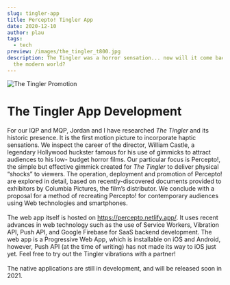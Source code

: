 ```yaml
---
slug: tingler-app
title: Percepto! Tingler App
date: 2020-12-10
author: plau
tags:
  - tech
preview: /images/the_tingler_t800.jpg
description: The Tingler was a horror sensation... now will it come back into
  the modern world?
---
```

![The Tingler Promotion](/images/the_tingler_t800.jpg "The Tingler")

# The Tingler App Development

For our IQP and MQP, Jordan and I have researched *The Tingler* and its historic presence. It is the first motion picture to incorporate haptic sensations. We inspect the career of the director, William Castle, a legendary Hollywood huckster famous for his use of gimmicks to attract audiences to his low- budget horror films. Our particular focus is Percepto!, the simple but effective gimmick created for *The Tingler* to deliver physical “shocks” to viewers. The operation, deployment and promotion of Percepto! are explored in detail, based on recently-discovered documents provided to exhibitors by Columbia Pictures, the film’s distributor. We conclude with a proposal for a method of recreating Percepto! for contemporary audiences using Web technologies and smartphones.\
\
The web app itself is hosted on <https://percepto.netlify.app/>. It uses recent advances in web technology such as the use of Service Workers, Vibration API, Push API, and Google Firebase for SaaS backend development. The web app is a Progressive Web App, which is installable on iOS and Android, however, Push API (at the time of writing) has not made its way to iOS just yet. Feel free to try out the Tingler vibrations with a partner!\
\
The native applications are still in development, and will be released soon in 2021.